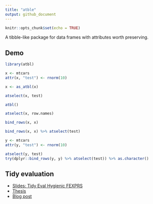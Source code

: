 ```yaml
---
title: "atble"
output: github_document
---
```


```r
knitr::opts_chunk$set(echo = TRUE)
```

A tibble-like package for data frames with attributes worth preserving.

## Demo

```r
library(atbl)

x <- mtcars
attr(x, "test") <- rnorm(10)

x <- as_atbl(x)

atselect(x, test)

atbl()

atselect(x, row.names)

bind_rows(x, x)

bind_rows(x, x) %>% atselect(test)

y <- mtcars
attr(y, "test") <- rnorm(10)

atselect(y, test)
try(dplyr::bind_rows(y, y) %>% atselect(test)) %>% as.character()
```


## Tidy evaluation

+ [Slides: Tidy Eval Hygienic FEXPRS](https://www.r-project.org/dsc/2017/slides/tidyeval-hygienic-fexprs.pdf)
+ [Thesis](https://web.wpi.edu/Pubs/ETD/Available/etd-090110-124904/unrestricted/jshutt.pdf)
+ [Blog post](http://www.onceupondata.com/2017/08/12/my-first-steps-into-the-world-of-tidyeval/)


